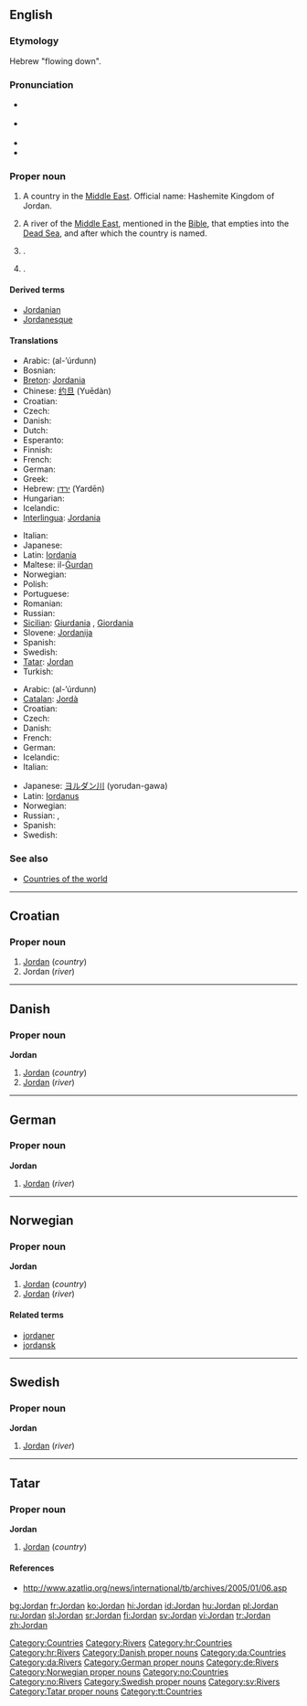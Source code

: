 ==English==
{{wikipedia}}

===Etymology===
Hebrew "flowing down".

===Pronunciation===
* {{a|RP}} {{IPA|/ˈdʒɔːdən/}}
* {{a|US}} {{IPA|/ˈdʒɔːrdən/}}
*{{audio|en-us-Jordan.ogg|Audio (US)}}
*{{rhymes|ɔː(r)dən}}

===Proper noun===
{{en-proper noun}}

# A country in the [[Middle East]]. Official name: Hashemite Kingdom of Jordan.
# {{rivers}} A river of the [[Middle East]], mentioned in the [[Bible]], that empties into the [[Dead Sea]], and after which the country is named.
# {{given name|male}}.
# {{given name|female}}.

====Derived terms====
* [[Jordanian]]
* [[Jordanesque]]

====Translations====
{{trans-top|country}}
*Arabic: {{ARchar|[[الأردن|الأُرْدُنّ]]}} (al-’úrdunn) {{m}}
* Bosnian: {{t-|bs|Jordan|m}}
*[[Breton]]: [[Jordania]]
*Chinese: [[约旦]] (Yuēdàn)
*Croatian: {{t-|hr|Jordan|m}}
* Czech: {{t|cs|Jordánsko|n}}
* Danish: {{t-|da|Jordan}}
* Dutch: {{t-|nl|Jordanië}}
* Esperanto: {{t-|eo|Jordanio|xs=Esperanto}}
* Finnish: {{t+|fi|Jordania}}
* French: {{t+|fr|Jordanie|f}}
* German: {{t+|de|Jordanien|n}}
* Greek: {{t|el|Ιορδανία|f|tr=Iordanía}}
*Hebrew: [[ירדן]] (Yardēn)
* Hungarian: {{t|hu|Jordánia}}
* Icelandic: {{t+|is|Jórdanía|f}}
*[[Interlingua]]: [[Jordania]]
{{trans-mid}}
* Italian: {{t-|it|Giordania|f}}
* Japanese: {{t|ja|ヨルダン|tr=yorudan}}
*Latin: [[Iordania]] {{f}}
*Maltese: il-[[Ġurdan]]
* Norwegian: {{t-|no|Jordan}}
* Polish: {{t+|pl|Jordania|f}}
* Portuguese: {{t|pt|Jordânia|f}}
* Romanian: {{t|ro|Iordania|f}}
* Russian: {{t|ru|Иордания|f|tr=Iordánija}}
*[[Sicilian]]: [[Giurdania]] {{f}}, [[Giordania]] {{f}}
*Slovene: [[Jordanija]] {{f}}
* Spanish: {{t+|es|Jordania|f}}
* Swedish: {{t+|sv|Jordanien}}
*[[Tatar]]: [[Jordan#Tatar|Jordan]]
* Turkish: {{t|tr|Ürdün}}
{{trans-bottom}}

{{trans-top|river}}
*Arabic: {{ARchar|[[الأردن|الأُرْدُنّ]]}} (al-’úrdunn) {{m}}
*[[Catalan]]: [[Jordà]] {{m}}
*Croatian: {{t-|hr|Jordan|m}}
* Czech: {{t|cs|Jordán|m}}
* Danish: {{t-|da|Jordan}}
* French: {{t|fr|Jourdain|m}}
* German: {{t-|de|Jordan|m}}
* Icelandic: {{t-|is|Jórdan|f}}
* Italian: {{t|it|Giordano|m}}
{{trans-mid}}
*Japanese: [[ヨルダン川]] (yorudan-gawa)
*Latin: [[Iordanus]] {{m}}
* Norwegian: {{t-|no|Jordan}}
* Russian: {{t|ru|Иордан|m|tr=Iordán}}, {{t|ru|Ярдена|f|tr=Jardéna}}
* Spanish: {{t|es|Jordán|m}}
* Swedish: {{t+|sv|Jordan}}
{{trans-bottom}}

===See also===
*[[Countries of the world]]

[[Category:Countries]]
[[Category:Rivers]]

----

==Croatian==

===Proper noun===
{{infl|hr|proper noun|g=m}}

# [[#English|Jordan]] (''country'')
# Jordan (''river'')

[[Category:hr:Countries]]
[[Category:hr:Rivers]]

----

==Danish==

===Proper noun===
'''Jordan'''

# [[#English|Jordan]] (''country'')
# [[#English|Jordan]] (''river'')

[[Category:Danish proper nouns]]
[[Category:da:Countries]]
[[Category:da:Rivers]]

----

==German==

===Proper noun===
'''Jordan''' {{m}}

# [[#English|Jordan]] (''river'')

[[Category:German proper nouns]]
[[Category:de:Rivers]]

----

==Norwegian==

===Proper noun===
'''Jordan'''

# [[#English|Jordan]] (''country'')
# [[#English|Jordan]] (''river'')

====Related terms====
*[[jordaner]]
*[[jordansk]]

[[Category:Norwegian proper nouns]]
[[Category:no:Countries]]
[[Category:no:Rivers]]

----

==Swedish==

===Proper noun===
'''Jordan'''

# [[#English|Jordan]] (''river'')

[[Category:Swedish proper nouns]]
[[Category:sv:Rivers]]

----

==Tatar==

===Proper noun===
'''Jordan'''

# [[#English|Jordan]] (''country'')

====References====
* http://www.azatliq.org/news/international/tb/archives/2005/01/06.asp

[[Category:Tatar proper nouns]]
[[Category:tt:Countries]]

[[bg:Jordan]]
[[fr:Jordan]]
[[ko:Jordan]]
[[hi:Jordan]]
[[id:Jordan]]
[[hu:Jordan]]
[[pl:Jordan]]
[[ru:Jordan]]
[[sl:Jordan]]
[[sr:Jordan]]
[[fi:Jordan]]
[[sv:Jordan]]
[[vi:Jordan]]
[[tr:Jordan]]
[[zh:Jordan]]